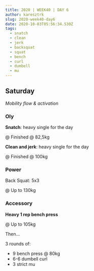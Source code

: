 ```yaml
---
title: 2020 | WEEK40 | DAY 6
author: karesztrk
slug: 2020-week40-day6
date: 2020-10-03T05:56:34.530Z
tags:
  - snatch
  - clean
  - jerk
  - backsquat
  - squat
  - bench
  - curl
  - dumbell
  - mu
---
```


## Saturday

_Mobility flow & activation_

### Oly

**Snatch**: heavy single for the day

@ Finished @ 82,5kg

**Clean and jerk**: heavy single for the day

@ Finished @ 100kg

### Power

Back Squat: 5x3

@ Up to 130kg

### Accessory

**Heavy 1 rep bench press**

@ Up to 105kg

Then...

3 rounds of:

- 9 bench press @ 80kg
- 6-6 dumbell curl
- 3 strict mu
